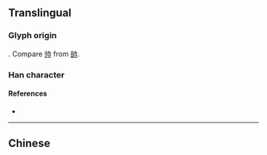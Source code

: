 {{also|師|帅}}
{{character info}}
==Translingual==
{{stroke order|strokes=6}}

===Glyph origin===
{{Han simp|師|f=𠂤|t=刂}}. Compare [[帅]] from [[帥]].

===Han character===
{{Han char|rn=50|rad=巾|as=03|sn=6|four=|canj=LLMB}}

====References====
* {{Han ref|kx=0329.051|dkj=08800|dj=0634.150|hdz=10730.070|uh=5E08|ud=24072}}

----

==Chinese==
{{zh-see|師}}
